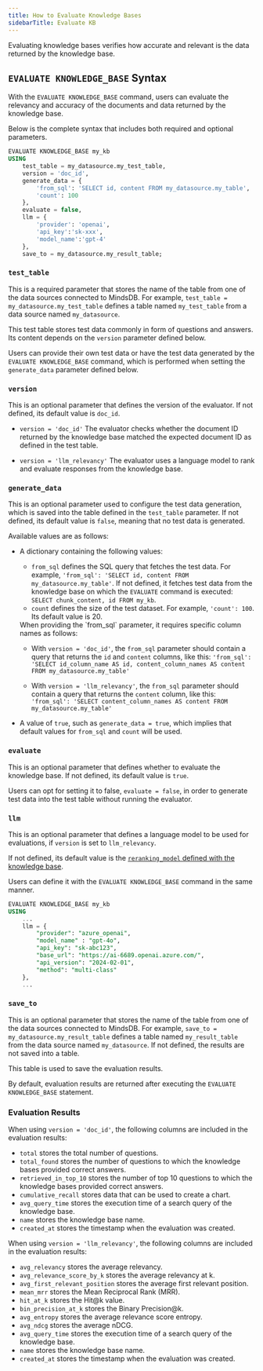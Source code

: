 ```yaml
---
title: How to Evaluate Knowledge Bases
sidebarTitle: Evaluate KB
---
```


Evaluating knowledge bases verifies how accurate and relevant is the data returned by the knowledge base.

## `EVALUATE KNOWLEDGE_BASE` Syntax

With the `EVALUATE KNOWLEDGE_BASE` command, users can evaluate the relevancy and accuracy of the documents and data returned by the knowledge base.

Below is the complete syntax that includes both required and optional parameters.

```sql
EVALUATE KNOWLEDGE_BASE my_kb
USING
    test_table = my_datasource.my_test_table,
    version = 'doc_id',
    generate_data = {
        'from_sql': 'SELECT id, content FROM my_datasource.my_table',
        'count': 100
    }, 
    evaluate = false,
    llm = {
        'provider': 'openai',
        'api_key':'sk-xxx',
        'model_name':'gpt-4'
    },
    save_to = my_datasource.my_result_table; 
```

### `test_table`

This is a required parameter that stores the name of the table from one of the data sources connected to MindsDB. For example, `test_table = my_datasource.my_test_table` defines a table named `my_test_table` from a data source named `my_datasource`.

This test table stores test data commonly in form of questions and answers. Its content depends on the `version` parameter defined below.

Users can provide their own test data or have the test data generated by the `EVALUATE KNOWLEDGE_BASE` command, which is performed when setting the `generate_data` parameter defined below.

### `version`

This is an optional parameter that defines the version of the evaluator. If not defined, its default value is `doc_id`.

* `version = 'doc_id'`
    The evaluator checks whether the document ID returned by the knowledge base matched the expected document ID as defined in the test table.

* `version = 'llm_relevancy'`
    The evaluator uses a language model to rank and evaluate responses from the knowledge base.

### `generate_data`

This is an optional parameter used to configure the test data generation, which is saved into the table defined in the `test_table` parameter. If not defined, its default value is `false`, meaning that no test data is generated.

Available values are as follows:

* A dictionary containing the following values:
    * `from_sql` defines the SQL query that fetches the test data. For example, `'from_sql': 'SELECT id, content FROM my_datasource.my_table'`. If not defined, it fetches test data from the knowledge base on which the `EVALUATE` command is executed: `SELECT chunk_content, id FROM my_kb`.
    * `count` defines the size of the test dataset. For example, `'count': 100`. Its default value is 20.

    <Note>
    When providing the `from_sql` parameter, it requires specific column names as follows:

    * With `version = 'doc_id'`, the `from_sql` parameter should contain a query that returns the `id` and `content` columns, like this: `'from_sql': 'SELECT id_column_name AS id, content_column_names AS content FROM my_datasource.my_table'`

    * With `version = 'llm_relevancy'`, the `from_sql` parameter should contain a query that returns the `content` column, like this: `'from_sql': 'SELECT content_column_names AS content FROM my_datasource.my_table'`
    </Note>

* A value of `true`, such as `generate_data = true`, which implies that default values for `from_sql` and `count` will be used.

### `evaluate`

This is an optional parameter that defines whether to evaluate the knowledge base. If not defined, its default value is `true`.

Users can opt for setting it to false, `evaluate = false`, in order to generate test data into the test table without running the evaluator.

### `llm`

This is an optional parameter that defines a language model to be used for evaluations, if `version` is set to `llm_relevancy`.

If not defined, its default value is the [`reranking_model` defined with the knowledge base](/mindsdb_sql/knowledge_bases/create#reranking-model).

Users can define it with the `EVALUATE KNOWLEDGE_BASE` command in the same manner.

```sql
EVALUATE KNOWLEDGE_BASE my_kb
USING
    ...
    llm = {
        "provider": "azure_openai",
        "model_name" : "gpt-4o",
        "api_key": "sk-abc123",
        "base_url": "https://ai-6689.openai.azure.com/",
        "api_version": "2024-02-01",
        "method": "multi-class"
    },
    ...
```

### `save_to`

This is an optional parameter that stores the name of the table from one of the data sources connected to MindsDB. For example, `save_to = my_datasource.my_result_table` defines a table named `my_result_table` from the data source named `my_datasource`. If not defined, the results are not saved into a table.

This table is used to save the evaluation results.

By default, evaluation results are returned after executing the `EVALUATE KNOWLEDGE_BASE` statement.

### Evaluation Results

When using `version = 'doc_id'`, the following columns are included in the evaluation results:

- `total` stores the total number of questions.
- `total_found` stores the number of questions to which the knowledge bases provided correct answers.
- `retrieved_in_top_10` stores the number of top 10 questions to which the knowledge bases provided correct answers.
- `cumulative_recall` stores data that can be used to create a chart.
- `avg_query_time` stores the execution time of a search query of the knowledge base.
- `name` stores the knowledge base name.
- `created_at` stores the timestamp when the evaluation was created.

When using `version = 'llm_relevancy'`, the following columns are included in the evaluation results:

- `avg_relevancy` stores the average relevancy.
- `avg_relevance_score_by_k` stores the average relevancy at k.
- `avg_first_relevant_position` stores the average first relevant position.
- `mean_mrr` stores the Mean Reciprocal Rank (MRR).
- `hit_at_k` stores the Hit@k value.
- `bin_precision_at_k` stores the Binary Precision@k.
- `avg_entropy` stores the average relevance score entropy.
- `avg_ndcg` stores the average nDCG.
- `avg_query_time` stores the execution time of a search query of the knowledge base.
- `name` stores the knowledge base name.
- `created_at` stores the timestamp when the evaluation was created.

